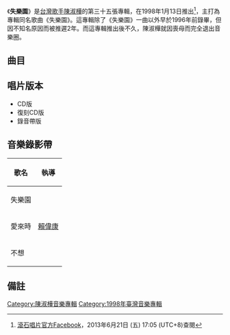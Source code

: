 {{Album infobox | <!-- See Wikipedia:WikiProject_Albums -->
|  Name        = 失樂園
|  Type        = [[專輯|專輯]]
|  Artist      = [[陳淑樺|陳淑樺]]
|  Cover       = 陳淑樺 失樂園.jpg
|  Released    = 1998年1月13日
|  Recorded    = 1995年－1997年
|  Genre       = [[國語流行音樂|國語流行音樂]]
|  Length      = 48:48
|  Label       = [[滾石唱片|滾石唱片]]
|  Number      = 
|  Producer    = [[陳品|陳品]]
|  Last album  = [[生生世世_(陳淑樺專輯)|生生世世]]<br />（1995年）
|  This album  = '''失樂園'''<br />（1998年）
|  Next album  = [[情牽淑樺|情牽淑樺]]<br />（1999年）
}}

《'''失樂園'''》是[[台灣|台灣]][[歌手|歌手]][[陳淑樺|陳淑樺]]的第三十五張專輯，在1998年1月13日推出<ref>[https://www.facebook.com/rockrecordstaipei/posts/180980125266151 滾石唱片官方Facebook]，2013年6月21日 (五) 17:05 (UTC+8)查閱{{zh-hant}}</ref>，主打為專輯同名歌曲《失樂園》。這專輯除了《失樂園》一曲以外早於1996年前錄畢，但因不知名原因而被推遲2年。而這專輯推出後不久，陳淑樺就因喪母而完全退出音樂圈。

== 曲目 ==
{{Tracklist
| total_length = 48:48

| all_music = 陳品（[[陳進興|陳進興]]）
| all_producer = 陳品

| title1 = 失樂園
| longnote1 = 第一主打<br>電影《[[失樂園_(電影)|失樂園]]》台灣主題曲
| lyrics1 = 陳品
| arranger1 = 陳品
| length1 = 5:14

| title2 = 打電話給沒有人
| lyrics2 = [[陳沒|陳沒]]
| arranger2 = [[Tony_Smith|Tony Smith]]
| length2 = 4:48

| title3 = 愛來時
| longnote3 = 第二主打
| lyrics3 = 陳品
| arranger3 = Tony Smith
| length3 = 4:43

| title4 = Let Me Know
| longnote4 = 作曲：[[O'Kelly_Isley,_Jr.|O'Kelly Isley, Jr.]]、[[Marvin_Isley|Marvin Isley]]、[[Ronald_Isley|Ronald Isley]]、[[Ernie_Isley|Ernie Isley]]、[[Chris_Jasper|Chris Jasper]]<br>原曲為{{link-en|The Isley Brothers|The Isley Brothers}}的《{{link-en|(At Your Best) You Are Love|(At Your Best) You Are Love}}》
| lyrics4 = [[許常德|許常德]]
| arranger4 = Tony Smith
| length4 = 5:23

| title5 = 不想
| longnote5 = 第三主打
| lyrics5 = 陳品
| arranger5 = 陳品
| length5 = 4:22

| title6 = 懲罰
| lyrics6 = 陳品
| arranger6 = 陳品
| length6 = 4:55

| title7 = 魚
| longnote7 = 作曲：[[黃麗星|黃麗星]]、[[洪晟文|洪晟文]]
| lyrics7 = [[馮子瑛|馮子瑛]]
| arranger7 = [[王繼康|王繼康]]
| length7 = 4:34

| title8 = 一半一半
| lyrics8 = 陳品
| arranger8 = [[陳飛午|陳飛午]]
| length8 = 4:55

| title9 = 太吵
| longnote9 = 作曲：潘芳烈
| lyrics9 = [[潘芳烈|潘芳烈]]
| arranger9 = [[Kimm_Woo_Jin|Kimm Woo Jin]]
| length9 = 5:12

| title10 = 秋天還早
| lyrics10 = 陳品
| arranger10 = 陳品
| length10 = 4:22
}}

== 唱片版本 ==
*CD版
*復刻CD版
*錄音帶版

== 音樂錄影帶 ==
{| class="wikitable"
! 歌名 !! 執導
|-
|失樂園||rowspan="3"|[[賴偉康|賴偉康]]
|-
|愛來時
|-
|不想
|}

==備註 ==
<div class="references-small">
<references></references>
</div>

[[Category:陳淑樺音樂專輯|Category:陳淑樺音樂專輯]]
[[Category:1998年臺灣音樂專輯|Category:1998年臺灣音樂專輯]]